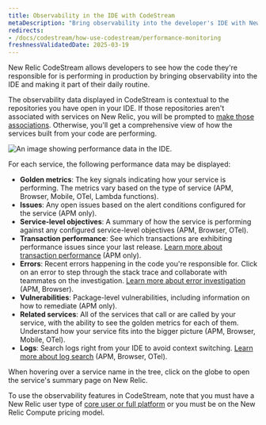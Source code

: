 ```yaml
---
title: Observability in the IDE with CodeStream
metaDescription: "Bring observability into the developer's IDE with New Relic CodeStream."
redirects:
- /docs/codestream/how-use-codestream/performance-monitoring
freshnessValidatedDate: 2025-03-19
---
```


New Relic CodeStream allows developers to see how the code they're responsible for is performing in production by bringing observability into the IDE and making it part of their daily routine.

The observability data displayed in CodeStream is contextual to the repositories you have open in your IDE. If those repositories aren't associated with services on New Relic, you will be prompted to [make those associations](/docs/codestream/observability/repo-association). Otherwise, you'll get a comprehensive view of how the services built from your code are performing.

<img
  title="Performance data for your services"
  alt="An image showing performance data in the IDE."
  src="/images/codestream_screenshot-crop_o11y.webp"
/>

For each service, the following performance data may be displayed:

* <DNT>**Golden metrics**</DNT>: The key signals indicating how your service is performing. The metrics vary based on the type of service (APM, Browser, Mobile, OTel, Lambda functions).
* <DNT>**Issues**</DNT>: Any open issues based on the alert conditions configured for the service (APM only).
* <DNT>**Service-level objectives**</DNT>: A summary of how the service is performing against any configured service-level objectives (APM, Browser, OTel).
* <DNT>**Transaction performance**</DNT>: See which transactions are exhibiting performance issues since your last release. [Learn more about transaction performance](/docs/codestream/observability/transactions) (APM only).
* <DNT>**Errors**</DNT>: Recent errors happening in the code you're responsible for. Click on an error to step through the stack trace and collaborate with teammates on the investigation. [Learn more about error investigation](/docs/codestream/observability/error-investigation) (APM, Browser).
* <DNT>**Vulnerabilities**</DNT>: Package-level vulnerabilities, including information on how to remediate (APM only).
* <DNT>**Related services**</DNT>: All of the services that call or are called by your service, with the ability to see the golden metrics for each of them. Understand how your service fits into the bigger picture (APM, Browser, Mobile, OTel).
* <DNT>**Logs**</DNT>: Search logs right from your IDE to avoid context switching. [Learn more about log search](/docs/codestream/observability/log-search) (APM, Browser, OTel).

When hovering over a service name in the tree, click on the globe to open the service's summary page on New Relic.

To use the observability features in CodeStream, note that you must have a New Relic user type of [core user or full platform](/docs/accounts/accounts-billing/new-relic-one-user-management/user-type/#user-type-capabilities) or you must be on the New Relic Compute pricing model.
